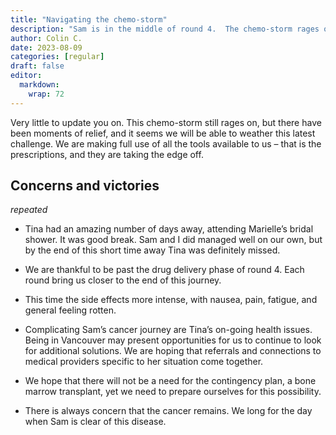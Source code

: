 ```yaml
---
title: "Navigating the chemo-storm"
description: "Sam is in the middle of round 4.  The chemo-storm rages on but we are managing"
author: Colin C.
date: 2023-08-09
categories: [regular]
draft: false
editor: 
  markdown: 
    wrap: 72
---
```


Very little to update you on.  This chemo-storm still rages on, but there have been moments of relief, and it seems we will be able to weather this latest challenge.  We are making full use of all the tools available to us -- that is the prescriptions, and they are taking the edge off.  

## Concerns and victories

_repeated_

-   Tina had an amazing number of days away, attending Marielle's bridal shower. It was good break.  Sam and I did managed well on our own, but by the end of this short time away Tina was definitely missed. 

-   We are thankful to be past the drug delivery phase of round 4.  Each round bring us closer to the end of this journey.  

-   This time the side effects more intense, with nausea, pain, fatigue, and general feeling rotten.

-   Complicating Sam’s cancer journey are Tina’s on-going health issues.  Being in Vancouver may present opportunities for us to continue to look for additional solutions.  We are hoping that referrals and connections to medical providers specific to her situation come together. 

-   We hope that there will not be a need for the contingency plan, a bone marrow transplant, yet we
    need to prepare ourselves for this possibility.

-   There is always concern that the cancer remains. We long for the day
    when Sam is clear of this disease.

